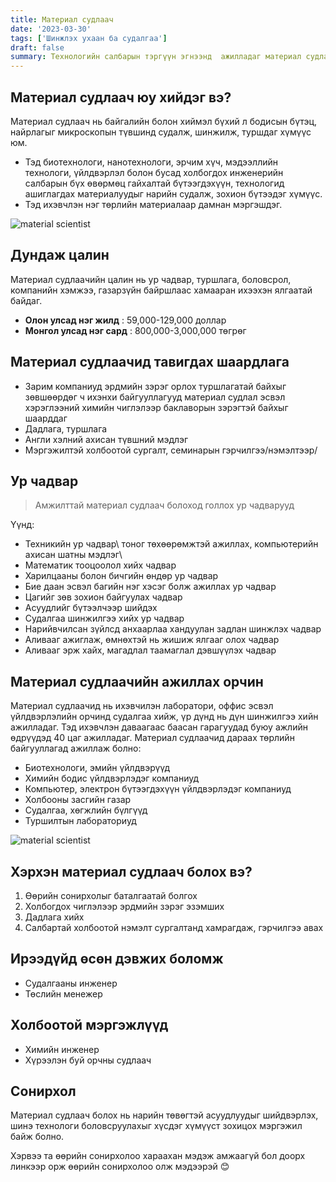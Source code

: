 ```yaml
---
title: Материал судлаач
date: '2023-03-30'
tags: ['Шинжлэх ухаан ба судалгаа']
draft: false
summary: Технологийн салбарын тэргүүн эгнээнд  ажилладаг материал судлаачид байгалийн болон хүний гараар бүтсэн материалын шинж чанар, дүр төрхийг судалж ирээдүйд хэрэгтэй шинэ бодисыг бий болгодог.
---
```


## Материал судлаач юу хийдэг вэ?

Материал судлаач нь байгалийн болон хиймэл бүхий л бодисын бүтэц, найрлагыг микроскопын түвшинд судалж, шинжилж, туршдаг хүмүүс юм.

- Тэд биотехнологи, нанотехнологи, эрчим хүч, мэдээллийн технологи, үйлдвэрлэл болон бусад холбогдох инженерийн салбарын бүх өвөрмөц гайхалтай бүтээгдэхүүн, технологид ашиглагдах материалуудыг нарийн судалж, зохион бүтээдэг хүмүүс.
- Тэд ихэвчлэн нэг төрлийн материалаар дамнан мэргэшдэг.

![material scientist](<https://www.owlguru.com/wp-content/uploads/wpallimport/files/materials-scientists/__(1).jpg>)

## Дундаж цалин

Материал судлаачийн цалин нь ур чадвар, туршлага, боловсрол, компанийн хэмжээ, газарзүйн байршлаас хамааран ихээхэн ялгаатай байдаг.

- **Олон улсад нэг жилд** : 59,000-129,000 доллар
- **Монгол улсад нэг сард** : 800,000-3,000,000 төгрөг

## Материал судлаачид тавигдах шаардлага

- Зарим компаниуд эрдмийн зэрэг орлох туршлагатай байхыг зөвшөөрдөг ч ихэнхи байгууллагууд материал судлал эсвэл хэрэглээний химийн чиглэлээр баклаворын зэрэгтэй байхыг шаарддаг
- Дадлага, туршлага
- Англи хэлний ахисан түвшний мэдлэг
- Мэргэжилтэй холбоотой сургалт, семинарын гэрчилгээ/нэмэлтээр/

## Ур чадвар

> Амжилттай материал судлаач болоход голлох ур чадварууд

Үүнд:

- Техникийн ур чадвар\ тоног төхөөрөмжтэй ажиллах, компьютерийн ахисан шатны мэдлэг\
- Математик тооцоолол хийх чадвар
- Харилцааны болон бичгийн өндөр ур чадвар
- Бие даан эсвэл багийн нэг хэсэг болж ажиллах ур чадвар
- Цагийг зөв зохион байгуулах чадвар
- Асуудлийг бүтээлчээр шийдэх
- Судалгаа шинжилгээ хийх ур чадвар
- Нарийвчилсан зүйлсд анхаарлаа хандуулан задлан шинжлэх чадвар
- Аливааг ажиглаж, өмнөхтэй нь жишиж ялгааг олох чадвар
- Аливааг эрж хайх, магадлал таамаглал дэвшүүлэх чадвар

## Материал судлаачийн ажиллах орчин

Материал судлаачид нь ихэвчилэн лаборатори, оффис эсвэл үйлдвэрлэлийн орчинд судалгаа хийж, үр дүнд нь дүн шинжилгээ хийн ажилладаг. Тэд ихэвчлэн даваагаас баасан гарагуудад буюу ажлийн өдрүүдэд 40 цаг ажилладаг. Материал судлаачид дараах төрлийн байгууллагад ажиллаж болно:

- Биотехнологи, эмийн үйлдвэрүүд
- Химийн бодис үйлдвэрлэдэг компаниуд
- Компьютер, электрон бүтээгдэхүүн үйлдвэрлэдэг компаниуд
- Холбооны засгийн газар
- Судалгаа, хөгжлийн бүлгүүд
- Туршилтын лабораториуд

![material scientist](https://i.ytimg.com/vi/6e2-tNwFlok/maxresdefault.jpg)

## Хэрхэн материал судлаач болох вэ?

1. Өөрийн сонирхолыг баталгаатай болгох
2. Холбогдох чиглэлээр эрдмийн зэрэг эзэмших
3. Дадлага хийх
4. Салбартай холбоотой нэмэлт сургалтанд хамрагдаж, гэрчилгээ авах

## Ирээдүйд өсөн дэвжих боломж

- Судалгааны инженер
- Төслийн менежер

## Холбоотой мэргэжлүүд

- Химийн инженер
- Хүрээлэн буй орчны судлаач

## Сонирхол

Материал судлаач болох нь нарийн төвөгтэй асуудлуудыг шийдвэрлэх, шинэ технологи боловсруулахыг хүсдэг хүмүүст зохицох мэргэжил байж болно.

Хэрвээ та өөрийн сонирхолоо хараахан мэдэж амжаагүй бол доорх линкээр орж өөрийн сонирхолоо олж мэдээрэй 😊
